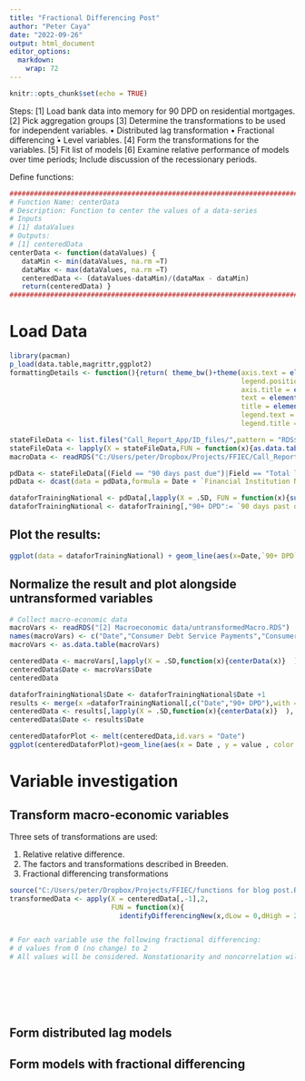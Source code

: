 ```yaml
---
title: "Fractional Differencing Post"
author: "Peter Caya"
date: "2022-09-26"
output: html_document
editor_options: 
  markdown: 
    wrap: 72
---
```


```r
knitr::opts_chunk$set(echo = TRUE)
```

Steps: [1] Load bank data into memory for 90 DPD on residential
mortgages. [2] Pick aggregation groups [3] Determine the transformations
to be used for independent variables. • Distributed lag transformation •
Fractional differencing ̉• Level variables. [4] Form the transformations
for the variables. [5] Fit list of models [6] Examine relative
performance of models over time periods; Include discussion of the
recessionary periods.

Define functions:

```r
#################################################################################################### 
# Function Name: centerData 
# Description: Function to center the values of a data-series
# Inputs 
# [1] dataValues
# Outputs:
# [1] centeredData 
centerData <- function(dataValues) { 
   dataMin <- min(dataValues, na.rm =T)
   dataMax <- max(dataValues, na.rm =T)
   centeredData <- (dataValues-dataMin)/(dataMax - dataMin)
   return(centeredData) } 
#####################################################################################################
```

# Load Data

```r
library(pacman)
p_load(data.table,magrittr,ggplot2)
formattingDetails <- function(){return( theme_bw()+theme(axis.text = element_text(size = 13),
                                                         legend.position = "bottom",
                                                         axis.title = element_text(size = 16 ),
                                                         text = element_text(family = "sans"), 
                                                         title = element_text(size = 20),
                                                         legend.text = element_text(size = 13),
                                                         legend.title = element_blank())      )}

stateFileData <- list.files("Call_Report_App/ID_files/",pattern = "RDS$",full.names = T)
stateFileData <- lapply(X = stateFileData,FUN = function(x){as.data.table(readRDS(x))} ) %>% rbindlist
macroData <- readRDS("C:/Users/peter/Dropbox/Projects/FFIEC/Call_Report_App/Macroeconomic/data_for_all_variables.rds")

pdData <- stateFileData[(Field == "90 days past due")|Field == "Total loans" , ][Type == "Credit Card"  ][`Financial Institution State`!=0][,c("Date","Financial Institution Name","Financial Institution State","Field","value"),with = F]
pdData <- dcast(data = pdData,formula = Date + `Financial Institution Name` + `Financial Institution State`~Field,fun.aggregate = function(x){sum(x,na.rm = T)},value.var = "value") %>% as.data.table

dataforTrainingNational <- pdData[,lapply(X = .SD, FUN = function(x){sum(x,na.rm = T)}),.SDcols = c("90 days past due","Total loans"),by = c("Date" ) ]
dataforTrainingNational <- dataforTraining[,"90+ DPD":= `90 days past due`/`Total loans`]

```

## Plot the results:

```r
ggplot(data = dataforTrainingNational) + geom_line(aes(x=Date,`90+ DPD`)) + formattingDetails() + ggtitle("National 90+ DPD")
```

## Normalize the result and plot alongside untransformed variables

```r
# Collect macro-economic data
macroVars <- readRDS("[2] Macroeconomic data/untransformedMacro.RDS")
names(macroVars) <- c("Date","Consumer Debt Service Payments","Consumer Price Index", "HPI","10 Year Treasury Yields","GDP","SP 500","Unemployment Rate")
macroVars <- as.data.table(macroVars)
```

```r
centeredData <- macroVars[,lapply(X = .SD,function(x){centerData(x)}  ),.SDcols = c( "Consumer Debt Service Payments","Consumer Price Index", "HPI","10 Year Treasury Yields","GDP","SP 500","Unemployment Rate")]
centeredData$Date <- macroVars$Date
centeredData
```

```r
dataforTrainingNational$Date <- dataforTrainingNational$Date +1
results <- merge(x =dataforTrainingNational[,c("Date","90+ DPD"),with = F] , y=centeredData , by = "Date") 
centeredData <- results[,lapply(X = .SD,function(x){centerData(x)}  ),.SDcols = c( "90+ DPD","Consumer Debt Service Payments","Consumer Price Index", "HPI","10 Year Treasury Yields","GDP","SP 500","Unemployment Rate")]
centeredData$Date <- results$Date

```

```r
centeredDataforPlot <- melt(centeredData,id.vars = "Date")
ggplot(centeredDataforPlot)+geom_line(aes(x = Date , y = value , color = variable)) + formattingDetails()+  scale_color_manual(values=c("#999999", "#E69F00", "#56B4E9", "#009E73", "#F0E442", "#0072B2", "#D55E00", "#CC79A7"))
```

# Variable investigation

## Transform macro-economic variables

Three sets of transformations are used:

1.  Relative relative difference.
2.  The factors and transformations described in Breeden.
3.  Fractional differencing transformations

```r
source("C:/Users/peter/Dropbox/Projects/FFIEC/functions for blog post.R")
transformedData <- apply(X = centeredData[,-1],2,
                         FUN = function(x){
                           identifyDifferencingNew(x,dLow = 0,dHigh = 2,size = 10,steps = 20,outputTransformed = TRUE    )}     )



```

```r




# For each variable use the following fractional differencing:
# d values from 0 (no change) to 2
# All values will be considered. Nonstationarity and noncorrelation will be prioritized in model selection.








```

## Form distributed lag models

## Form models with fractional differencing
